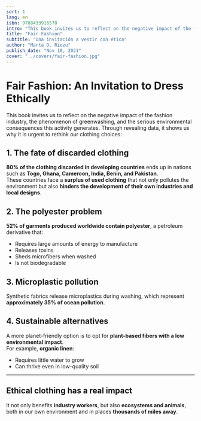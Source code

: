 ```yaml
---
sort: 1
lang: en
isbn: 9788433916570
intro: "This book invites us to reflect on the negative impact of the fashion industry, the phenomenon of greenwashing, and the serious environmental consequences this activity generates. Through revealing data..."
title: "Fair Fashion"
subtitle: "Una invitación a vestir con ética"
author: "Marta D. Riezu"
publish_date: "Nov 10, 2021"
cover: "../covers/fair-fashion.jpg"
---
```


# Fair Fashion: An Invitation to Dress Ethically

This book invites us to reflect on the negative impact of the fashion industry, the phenomenon of greenwashing, and the serious environmental consequences this activity generates. Through revealing data, it shows us why it is urgent to rethink our clothing choices:

## 1. The fate of discarded clothing

**80% of the clothing discarded in developing countries** ends up in nations such as **Togo, Ghana, Cameroon, India, Benin, and Pakistan**.  
These countries face a **surplus of used clothing** that not only pollutes the environment but also **hinders the development of their own industries and local designs**.

## 2. The polyester problem

**52% of garments produced worldwide contain polyester**, a petroleum derivative that:

- Requires large amounts of energy to manufacture
- Releases toxins
- Sheds microfibers when washed
- Is not biodegradable

## 3. Microplastic pollution

Synthetic fabrics release microplastics during washing, which represent **approximately 35% of ocean pollution**.

## 4. Sustainable alternatives

A more planet-friendly option is to opt for **plant-based fibers with a low environmental impact**.  
For example, **organic linen**:

- Requires little water to grow
- Can thrive even in low-quality soil

---

## Ethical clothing has a real impact

It not only benefits **industry workers**, but also **ecosystems and animals**, both in our own environment and in places **thousands of miles away**.
